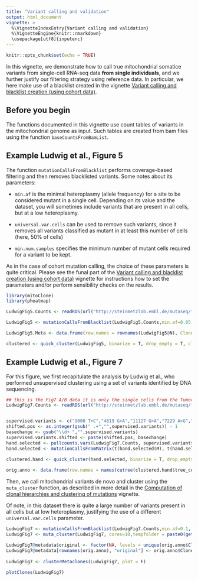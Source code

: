 ```yaml
---
title: "Variant calling and validation"
output: html_document
vignette: >
  %\VignetteIndexEntry{Variant calling and validation}
  %\VignetteEngine{knitr::rmarkdown}
  \usepackage[utf8]{inputenc}
---
```


```r
knitr::opts_chunk$set(echo = TRUE)
```

In this vignette, we demonstrate how to call true mitochondrial somatice variants from single-cell RNA-seq data **from single individuals**, and we further justify our filtering strategy using reference data. In particular, we here make use of a blacklist created in the vignette [Variant calling and blacklist creation (using cohort data)](callingCohort.html).

## Before you begin

The functions documented in this vignette use count tables of variants in the mitochondrial genome as input. Such tables are created from bam files using the function `baseCountsFromBamList`.

## Example Ludwig et al., Figure 5

The function `mutationCallsFromBlacklist` performs coverage-based filtering and then removes blacklisted variants. Some notes about its parameters:

*   `min.af` is the minimal heteroplasmy (allele frequency) for a site to be considered mutant in a single cell. Depending on its value and the dataset, you will sometimes include variants that are present in all cells, but at a low heteroplasmy.

*   `universal.var.cells` can be used to remove such variants, since it removes all variants classified as mutant in at least this number of cells (here, 50% of cells)

*   `min.num.samples` specifies the minimum number of mutant cells required for a variant to be kept.

As in the case of cohort mutation calling, the choice of these parameters is quite critical. Please see the funal part of the [Variant calling and blacklist creation (using cohort data)](callingCohort.html) vignette for instructions how to set the parameters and/or perform sensibility checks on the results.

```r
library(mitoClone)
library(pheatmap)

LudwigFig5.Counts <- readRDS(url("http://steinmetzlab.embl.de/mutaseq/fig5_mc_out.RDS"))

LudwigFig5 <- mutationCallsFromBlacklist(LudwigFig5.Counts,min.af=0.05, min.num.samples=5, universal.var.cells = 0.5 * length(LudwigFig5.Counts), binarize = 0.1)

LudwigFig5.Meta <- data.frame(row.names = rownames(LudwigFig5@N), Clone = gsub("_.*","",gsub("Donor1_","",rownames(LudwigFig5@N))))

clustered <- quick_cluster(LudwigFig5, binarize = T, drop_empty = T, clustering.method = "ward.D2", annotation_col = LudwigFig5.Meta,show_colnames=F,fontsize_row = 7)

```

## Example Ludwig et al., Figure 7

For this figure, we first recapitulate the analysis by Ludwig et al., who performed unsupervised clustering using a set of variants identified by DNA sequencing.

```r
## this is the Fig7 A/B data it is only the single cells from the Tumor samples (see bottom arrow of Fig7A) - It looks very messay and the healthy comparison is bulk sequencing (let me know if you think I should follow up)
LudwigFig7.Counts <- readRDS(url("http://steinmetzlab.embl.de/mutaseq/fig7_nucleotide_counts_per_position.RDS"))


supervised.variants <- c("9000 T>C","4819 G>A","11127 G>A","7229 A>G","5921 G>A","15735 G>A","15044 G>A","14866 G>A","6735 G>A","12651 T>C","14805 G>A")
shifted.pos <- as.integer(gsub(" .+","",supervised.variants)) - 1
basechange <- gsub("\\d+ ","",supervised.variants)
supervised.variants.shifted <- paste(shifted.pos, basechange)
hand.selected <- pullcounts.vars(LudwigFig7.Counts, supervised.variants, shift=-1)
hand.selected <- mutationCallsFromMatrix(t(hand.selected$M), t(hand.selected$N), cluster = rep(T, length(supervised.variants)))

clustered.hand <- quick_cluster(hand.selected, binarize = T, drop_empty = T, clustering.method = "ward.D2",fontsize_row = 7, show_colnames=F, cutree_cols = 12, cluster_distance_col = "manhattan")
 
orig.anno <- data.frame(row.names = names(cutree(clustered.hand$tree_col, k=12)), Clone = as.factor(cutree(clustered.hand$tree_col, k=12)))

```


Then, we call mitochondrial variants de novo and cluster using the `muta_cluster` function, as described in more detail in the [Computation of clonal hierarchies and clustering of mutations](clustering.html) vignette.

Of note, in this dataset there is quite a large number of variants present in all cells but at low heteroplasmy, justifying the use of a different `universal.var.cells` parameter.

```r
LudwigFig7 <- mutationCallsFromBlacklist(LudwigFig7.Counts,min.af=0.1, min.num.samples=3, universal.var.cells = 0.25 * length(LudwigFig7.Counts), binarize = 0.1)
LudwigFig7 <- muta_cluster(LudwigFig7, cores=10,tempfolder = paste0(getwd(),"/LudwigFig7"))

LudwigFig7@metadata$original <- factor(NA, levels = unique(orig.anno$Clone))
LudwigFig7@metadata[rownames(orig.anno), "original"] <- orig.anno$Clone
 
LudwigFig7 <- clusterMetaclones(LudwigFig7, plot = F)
 
plotClones(LudwigFig7)
 
```
